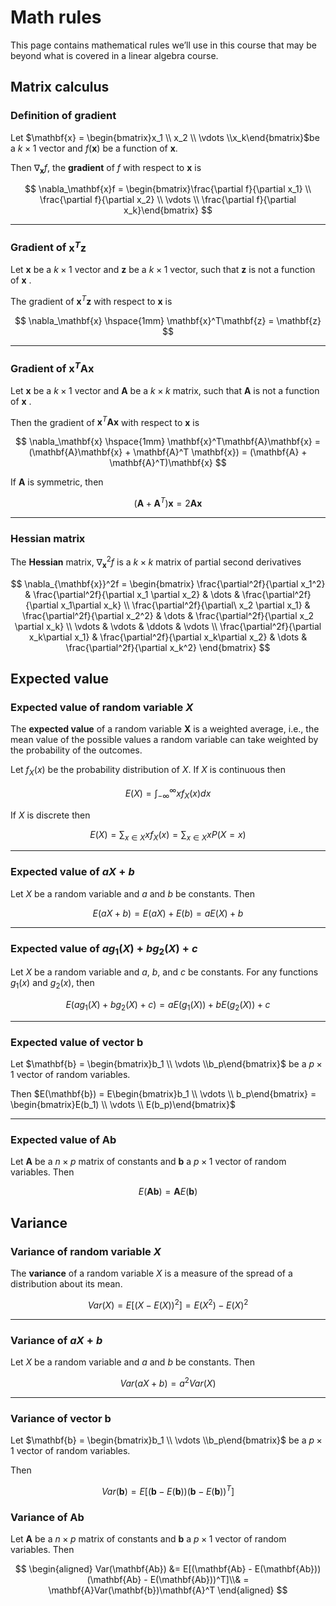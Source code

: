 ```{=html}
<style>
  .h3 {
     margin-top: 3in;
  }
</style>
```
# Math rules

This page contains mathematical rules we'll use in this course that may be beyond what is covered in a linear algebra course.

## Matrix calculus

### Definition of gradient

Let $\mathbf{x} = \begin{bmatrix}x_1 \\ x_2 \\ \vdots \\x_k\end{bmatrix}$be a $k \times 1$ vector and $f(\mathbf{x})$ be a function of $\mathbf{x}$.

Then $\nabla_\mathbf{x}f$, the **gradient** of $f$ with respect to $\mathbf{x}$ is

$$
\nabla_\mathbf{x}f = \begin{bmatrix}\frac{\partial f}{\partial x_1} \\ \frac{\partial f}{\partial x_2} \\ \vdots \\ \frac{\partial f}{\partial x_k}\end{bmatrix}
$$

<hr>

### Gradient of $\mathbf{x}^T\mathbf{z}$

Let $\mathbf{x}$ be a $k \times 1$ vector and $\mathbf{z}$ be a $k \times 1$ vector, such that $\mathbf{z}$ is not a function of $\mathbf{x}$ .

The gradient of $\mathbf{x}^T\mathbf{z}$ with respect to $\mathbf{x}$ is

$$
\nabla_\mathbf{x} \hspace{1mm} \mathbf{x}^T\mathbf{z} = \mathbf{z}
$$

<hr>

### Gradient of $\mathbf{x}^T\mathbf{A}\mathbf{x}$

Let $\mathbf{x}$ be a $k \times 1$ vector and $\mathbf{A}$ be a $k \times k$ matrix, such that $\mathbf{A}$ is not a function of $\mathbf{x}$ .

Then the gradient of $\mathbf{x}^T\mathbf{A}\mathbf{x}$ with respect to $\mathbf{x}$ is

$$
\nabla_\mathbf{x} \hspace{1mm} \mathbf{x}^T\mathbf{A}\mathbf{x} = (\mathbf{A}\mathbf{x} + \mathbf{A}^T \mathbf{x}) = (\mathbf{A} + \mathbf{A}^T)\mathbf{x}
$$

If $\mathbf{A}$ is symmetric, then

$$
(\mathbf{A} + \mathbf{A}^T)\mathbf{x} = 2\mathbf{A}\mathbf{x}
$$

<hr>

### Hessian matrix

The **Hessian** matrix, $\nabla_\mathbf{x}^2f$ is a $k \times k$ matrix of partial second derivatives

$$
\nabla_{\mathbf{x}}^2f = \begin{bmatrix} \frac{\partial^2f}{\partial x_1^2} & \frac{\partial^2f}{\partial x_1 \partial x_2} & \dots & \frac{\partial^2f}{\partial x_1\partial x_k} \\ 
\frac{\partial^2f}{\partial\ x_2 \partial x_1} & \frac{\partial^2f}{\partial x_2^2} & \dots & \frac{\partial^2f}{\partial x_2 \partial x_k} \\
\vdots & \vdots & \ddots & \vdots \\ 
\frac{\partial^2f}{\partial x_k\partial x_1} & \frac{\partial^2f}{\partial x_k\partial x_2} & \dots & \frac{\partial^2f}{\partial x_k^2} \end{bmatrix}
$$

## Expected value

### Expected value of random variable $X$

The **expected value** of a random variable $\mathbf{X}$ is a weighted average, i.e., the mean value of the possible values a random variable can take weighted by the probability of the outcomes.

Let $f_X(x)$ be the probability distribution of $X$. If $X$ is continuous then

$$
E(X) = \int_{-\infty}^{\infty}xf_X(x)dx
$$

If $X$ is discrete then

$$
E(X) = \sum_{x \in X}xf_X(x) = \sum_{x\in X}xP(X = x)
$$

<hr>

### Expected value of $aX + b$

Let $X$ be a random variable and $a$ and $b$ be constants. Then

$$
E(aX + b) = E(aX) + E(b) = aE(X) + b
$$

<hr>

### Expected value of $a g_1(X) + bg_2(X) + c$

Let $X$ be a random variable and $a$, $b$, and $c$ be constants. For any functions $g_1(x)$ and $g_2(x)$, then

$$E(ag_1(X) + bg_2(X) + c) = aE(g_1(X)) + bE(g_2(X)) + c$$

<hr>

### Expected value of vector $\mathbf{b}$

Let $\mathbf{b} = \begin{bmatrix}b_1 \\ \vdots \\b_p\end{bmatrix}$ be a $p \times 1$ vector of random variables.

Then $E(\mathbf{b}) = E\begin{bmatrix}b_1 \\ \vdots \\ b_p\end{bmatrix} = \begin{bmatrix}E(b_1) \\ \vdots \\ E(b_p)\end{bmatrix}$

<hr>

### Expected value of $\mathbf{Ab}$

Let $\mathbf{A}$ be a $n \times p$ matrix of constants and $\mathbf{b}$ a $p \times 1$ vector of random variables. Then

$$
E(\mathbf{Ab}) = \mathbf{A}E(\mathbf{b})
$$

## Variance

### Variance of random variable $X$

The **variance** of a random variable $X$ is a measure of the spread of a distribution about its mean.

$$
Var(X) = E[(X - E(X))^2] = E(X^2) - E(X)^2
$$

<hr>

### Variance of $aX + b$

Let $X$ be a random variable and $a$ and $b$ be constants. Then

$$
Var(aX + b) = a^2Var(X) 
$$

<hr>

### Variance of vector $\mathbf{b}$

Let $\mathbf{b} = \begin{bmatrix}b_1 \\ \vdots \\b_p\end{bmatrix}$ be a $p \times 1$ vector of random variables.

Then

$$
Var(\mathbf{b}) = E[(\mathbf{b} - E(\mathbf{b}))(\mathbf{b} - E(\mathbf{b}))^T]
$$

<!--# Can add in the drop-down the resulting matrix-->

### Variance of $\mathbf{Ab}$

Let $\mathbf{A}$ be a $n \times p$ matrix of constants and $\mathbf{b}$ a $p \times 1$ vector of random variables. Then

$$
\begin{aligned}
Var(\mathbf{Ab}) &= E[(\mathbf{Ab} - E(\mathbf{Ab}))(\mathbf{Ab} - E(\mathbf{Ab}))^T]\\& = \mathbf{A}Var(\mathbf{b})\mathbf{A}^T
\end{aligned}
$$

## 
